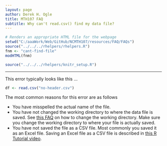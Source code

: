 ```yaml
---
layout: page
author: Derek H. Ogle
title: MTH107 FAQ
subtitle: Why can't read.csv() find my data file?
---
```


```r
# Renders an appropriate HTML file for the webpage
setwd("C:/aaaWork/Web/GitHub/NCMTH107/resources/FAQ/FAQs")
source("../../../rhelpers/rhelpers.R")
fnm <- "cant-find-file"
modHTML(fnm)
```

```r
source("../../../rhelpers/knitr_setup.R")
```

----

This error typically looks like this ...
```r
df <- read.csv("no-header.csv")
```

The most common reasons for this error are as follows

* You have misspelled the actual name of the file.
* You have not changed the working directory to where the data file is saved.  See [this FAQ](changing-working-directory) on how to change the working directory.  Make sure you change the working directory to where your file is actually saved.
* You have not saved the file as a CSV file.  Most commonly you saved it as an Excel file.  Saving an Excel file as a CSV file is described in [this R Tutorial video](https://vimeo.com/user45324800/ncstats-preparedataexcel).
